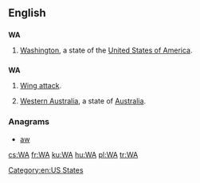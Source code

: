 {{also|wa|wā|wá|wǎ|wà}}
==English==

==={{abbreviation-old|en}}===
'''WA'''

# {{US}} [[Washington]], a state of the [[United States of America]].

==={{initialism-old|en}}===
'''WA'''

# {{netball}} [[wing attack|Wing attack]].
# [[Western Australia]], a state of [[Australia]].

===Anagrams===
* [[aw#English|aw]] 

[[Category:en:US States]]

[[cs:WA]]
[[fr:WA]]
[[ku:WA]]
[[hu:WA]]
[[pl:WA]]
[[tr:WA]]